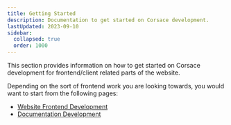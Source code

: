 ```yaml
---
title: Getting Started
description: Documentation to get started on Corsace development.
lastUpdated: 2023-09-10
sidebar:
  collapsed: true
  order: 1000
---
```


This section provides information on how to get started on Corsace development for frontend/client related parts of the website.

Depending on the sort of frontend work you are looking towards, you would want to start from the following pages:

-   [Website Frontend Development](web-running-environment)
-   [Documentation Development](docs-running-environment)
